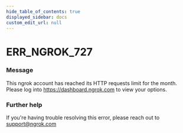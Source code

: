 ```yaml
---
hide_table_of_contents: true
displayed_sidebar: docs
custom_edit_url: null
---
```



# ERR_NGROK_727

### Message

This ngrok account has reached its HTTP requests limit for the month. Please log into https://dashboard.ngrok.com to view your options.

### Further help

If you're having trouble resolving this error, please reach out to [support@ngrok.com](mailto:support@ngrok.com?subject=Help%20with%20ERR_NGROK_727)

<ErrorDetails error="err_ngrok_727" />
